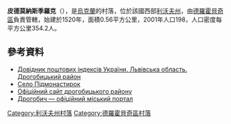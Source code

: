 {{coord|49|21|35|N|23|14|21|E|scale:100000|display=title}}

'''皮德莫納斯季羅克'''（{{lang-uk|Підмонастирок}}），是[[烏克蘭|烏克蘭]]的村落，位於該國西部[[利沃夫州|利沃夫州]]，由[[德羅霍貝奇區|德羅霍貝奇區]]負責管轄，始建於1520年，面積0.56平方公里，2001年人口198，人口密度每平方公里354.2人。

==參考資料==
*[http://www.uaidx.com/13/302/index Довідник поштових індексів України. Львівська область. Дрогобицький район] {{Wayback|url=http://www.uaidx.com/13/302/index |date=20160909185005 }}
* [http://gska2.rada.gov.ua/pls/z7502/A005?rdat1=21.06.2006&rf7571=19538 Село Підмонастирок]{{Dead link|date=2018年6月 |bot=InternetArchiveBot |fix-attempted=no }}
* [https://web.archive.org/web/20060924001826/http://rajon.drohobych.com.ua/ Офіційний сайт дрогобицького району]
* [http://www.drohobych.com Дрогобич — офіційний міський портал]

{{DEFAULTSORT:Підмонастирок}}
[[Category:利沃夫州村落|Category:利沃夫州村落]]
[[Category:德羅霍貝奇區村落|Category:德羅霍貝奇區村落]]


{{Lviv-geo-stub}}
